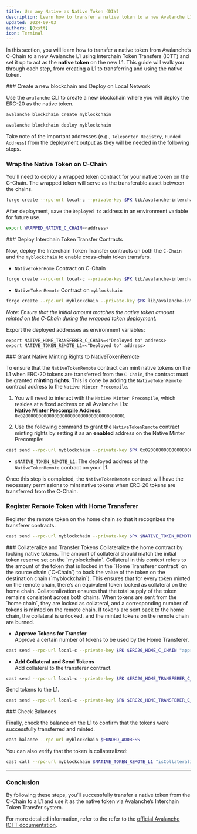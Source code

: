 ```yaml
---
title: Use any Native as Native Token (DIY)
description: Learn how to transfer a native token to a new Avalanche L1 and use it as the native token via ICTT.
updated: 2024-09-03
authors: [0xstt]
icon: Terminal
---
```


In this section, you will learn how to transfer a native token from Avalanche’s C-Chain to a new Avalanche L1 using Interchain Token Transfers (ICTT) and set it up to act as the **native token** on the new L1. This guide will walk you through each step, from creating a L1 to transferring and using the native token.

<Steps>
<Step>
### Create a new blockchain and Deploy on Local Network

Use the `avalanche` CLI to create a new blockchain where you will deploy the ERC-20 as the native token.


```bash
avalanche blockchain create myblockchain  
```
```bash
avalanche blockchain deploy myblockchain
```

Take note of the important addresses (e.g., `Teleporter Registry`, `Funded Address`) from the deployment output as they will be needed in the following steps.
</Step>
<Step>
### Wrap the Native Token on C-Chain

You'll need to deploy a wrapped token contract for your native token on the C-Chain. The wrapped token will serve as the transferable asset between the chains.

```bash
forge create --rpc-url local-c --private-key $PK lib/avalanche-interchain-token-transfer/contracts/src/WrappedNativeToken.sol:WrappedNativeToken
```

After deployment, save the `Deployed to` address in an environment variable for future use.

```bash
export WRAPPED_NATIVE_C_CHAIN=<address>
```
</Step>
<Step>
### Deploy Interchain Token Transfer Contracts

Now, deploy the Interchain Token Transfer contracts on both the `C-Chain` and the `myblockchain` to enable cross-chain token transfers.

- `NativeTokenHome` Contract on C-Chain  

```bash
forge create --rpc-url local-c --private-key $PK lib/avalanche-interchain-token-transfer/contracts/src/TokenHome/NativeTokenHome.sol:NativeTokenHome --constructor-args $TELEPORTER_REGISTRY_C_CHAIN $FUNDED_ADDRESS $WRAPPED_NATIVE_C_CHAIN
```

- `NativeTokenRemote` Contract on `myblockchain`

```bash
forge create --rpc-url myblockchain --private-key $PK lib/avalanche-interchain-token-transfer/contracts/src/TokenRemote/NativeTokenRemote.sol:NativeTokenRemote --constructor-args "(${TELEPORTER_REGISTRY_L1}, ${FUNDED_ADDRESS}, ${C_CHAIN_BLOCKCHAIN_ID_HEX}, ${NATIVE_HOME_TRANSFERER_C_CHAIN})" "NATV" 700000000000000000000 0 false 0
```

_Note: Ensure that the initial amount matches the native token amount minted on the C-Chain during the wrapped token deployment._

Export the deployed addresses as environment variables:

```
export NATIVE_HOME_TRANSFERER_C_CHAIN=<"Deployed to" address>
export NATIVE_TOKEN_REMOTE_L1=<"Deployed to" address>
```
</Step>
<Step>
### Grant Native Minting Rights to NativeTokenRemote

To ensure that the `NativeTokenRemote` contract can mint native tokens on the L1 when ERC-20 tokens are transferred from the `C-Chain`, the contract must be granted **minting rights**. This is done by adding the `NativeTokenRemote` contract address to the `Native Minter Precompile`.

1. You will need to interact with the `Native Minter Precompile`, which resides at a fixed address on all Avalanche L1s:  
**Native Minter Precompile Address**: `0x0200000000000000000000000000000000000001`
     
2. Use the following command to grant the `NativeTokenRemote` contract minting rights by setting it as an **enabled** address on the Native Minter Precompile:
  
```bash
cast send --rpc-url myblockchain --private-key $PK 0x0200000000000000000000000000000000000001 "setEnabled(address)" $NATIVE_TOKEN_REMOTE_L1
```

- `$NATIVE_TOKEN_REMOTE_L1`: The deployed address of the `NativeTokenRemote` contract on your L1.

Once this step is completed, the `NativeTokenRemote` contract will have the necessary permissions to mint native tokens when ERC-20 tokens are transferred from the C-Chain.
</Step>
<Step>
### Register Remote Token with Home Transferer
Register the remote token on the home chain so that it recognizes the transferer contracts.

```bash 
cast send --rpc-url myblockchain --private-key $PK $NATIVE_TOKEN_REMOTE_L1 "registerWithHome((address, uint256))" "(0x0000000000000000000000000000000000000000, 0)"
```
</Step>
<Step>
### Collateralize and Transfer Tokens
Collateralize the home contract by locking native tokens. The amount of collateral should match the initial token reserve set on the `myblockchain`.

<Accordions>
<Accordion title="What is Collateral?">
Collateral in this context refers to the amount of the token that is locked in the `Home Transferer contract` on the source chain (`C-Chain`) to back the value of the token on the destination chain (`myblockchain`). This ensures that for every token minted on the remote chain, there’s an equivalent token locked as collateral on the home chain.
</Accordion>
<Accordion title="Why is Collateral Important?">
Collateralization ensures that the total supply of the token remains consistent across both chains. When tokens are sent from the `home chain`, they are locked as collateral, and a corresponding number of tokens is minted on the remote chain. If tokens are sent back to the home chain, the collateral is unlocked, and the minted tokens on the remote chain are burned.
</Accordion>
</Accordions>

- **Approve Tokens for Transfer**  
Approve a certain number of tokens to be used by the Home Transferer. 

```bash  
cast send --rpc-url local-c --private-key $PK $ERC20_HOME_C_CHAIN "approve(address, uint256)" $ERC20_HOME_TRANSFERER_C_CHAIN 2000000000000000000000
```

- **Add Collateral and Send Tokens**  
Add collateral to the transferer contract.
```bash 
cast send --rpc-url local-c --private-key $PK $ERC20_HOME_TRANSFERER_C_CHAIN "addCollateral(bytes32, address, uint256)" $L1_BLOCKCHAIN_ID_HEX $NATIVE_TOKEN_REMOTE_L1 100000000000000000000
```
Send tokens to the L1.
```bash 
cast send --rpc-url local-c --private-key $PK $ERC20_HOME_TRANSFERER_C_CHAIN "send((bytes32, address, address, address, uint256, uint256, uint256, address), uint256)" "(${L1_BLOCKCHAIN_ID_HEX}, ${NATIVE_TOKEN_REMOTE_L1}, ${FUNDED_ADDRESS}, ${ERC20_HOME_C_CHAIN}, 0, 0, 250000, 0x0000000000000000000000000000000000000000)" 1000000000000000000000
```
</Step>
<Step>
### Check Balances

Finally, check the balance on the L1 to confirm that the tokens were successfully transferred and minted.

```bash
cast balance --rpc-url myblockchain $FUNDED_ADDRESS
```

You can also verify that the token is collateralized:

```bash
cast call --rpc-url myblockchain $NATIVE_TOKEN_REMOTE_L1 "isCollateralized()(bool)"
```
</Step>
</Steps>

---

### Conclusion

By following these steps, you’ll successfully transfer a native token from the C-Chain to a L1 and use it as the native token via Avalanche’s Interchain Token Transfer system. 

For more detailed information, refer to the refer to the [official Avalanche ICTT documentation](/academy/interchain-token-transfer).